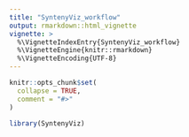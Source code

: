 ```yaml
---
title: "SyntenyViz_workflow"
output: rmarkdown::html_vignette
vignette: >
  %\VignetteIndexEntry{SyntenyViz_workflow}
  %\VignetteEngine{knitr::rmarkdown}
  %\VignetteEncoding{UTF-8}
---
```


```r
knitr::opts_chunk$set(
  collapse = TRUE,
  comment = "#>"
)
```

```r
library(SyntenyViz)
```
